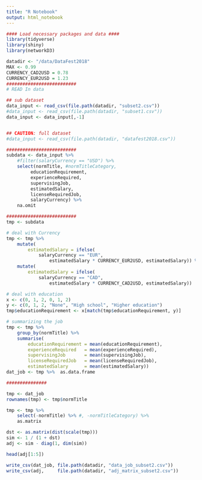 ```yaml
---
title: "R Notebook"
output: html_notebook
---
```


```r
#### Load necessary packages and data ####
library(tidyverse)
library(shiny)
library(networkD3)

datadir <- "/data/DataFest2018"
MAX <- 0.99
CURRENCY_CAD2USD = 0.78
CURRENCY_EUR2USD = 1.23
##########################
# READ In data

## sub dataset
data_input <- read_csv(file.path(datadir, "subset2.csv"))
#data_input <- read_csv(file.path(datadir, "subset1.csv"))
data_input <- data_input[,-1]


## CAUTION: full dataset
#data_input <- read_csv(file.path(datadir, "datafest2018.csv"))

##########################
subdata <- data_input %>% 
    #filter(salaryCurrency == "USD") %>%
    select(normTitle, #normTitleCategory, 
         educationRequirement, 
         experienceRequired, 
         supervisingJob, 
         estimatedSalary, 
         licenseRequiredJob,
         salaryCurrency) %>%
    na.omit

##########################
tmp <- subdata

# deal with Currency
tmp <- tmp %>% 
    mutate(
        estimatedSalary = ifelse(
            salaryCurrency == "EUR", 
                estimatedSalary * CURRENCY_EUR2USD, estimatedSalary)) %>% 
    mutate(
        estimatedSalary = ifelse(
            salaryCurrency == "CAD", 
                estimatedSalary * CURRENCY_CAD2USD, estimatedSalary))

# deal with education
x <- c(0, 1, 2, 0, 1, 2)
y <- c(0, 1, 2, "None", "High school", "Higher education")
tmp$educationRequirement <- x[match(tmp$educationRequirement, y)]

# summarizing the job
tmp <- tmp %>% 
    group_by(normTitle) %>% 
    summarise(
        educationRequirement = mean(educationRequirement), 
        experienceRequired   = mean(experienceRequired), 
        supervisingJob       = mean(supervisingJob), 
        licenseRequiredJob   = mean(licenseRequiredJob),
        estimatedSalary      = mean(estimatedSalary))
dat_job <- tmp %>%  as.data.frame

###############

tmp <- dat_job
rownames(tmp) <- tmp$normTitle

tmp <- tmp %>%
    select(-normTitle) %>% #, -normTitleCategory) %>% 
    as.matrix

dst <- as.matrix(dist(scale(tmp)))
sim <- 1 / (1 + dst)
adj <- sim - diag(1, dim(sim))
```

```r
head(adj[1:5])
```

```r
write_csv(dat_job, file.path(datadir, "data_job_subset2.csv"))
write_csv(adj,     file.path(datadir, "adj_matrix_subset2.csv"))
```

